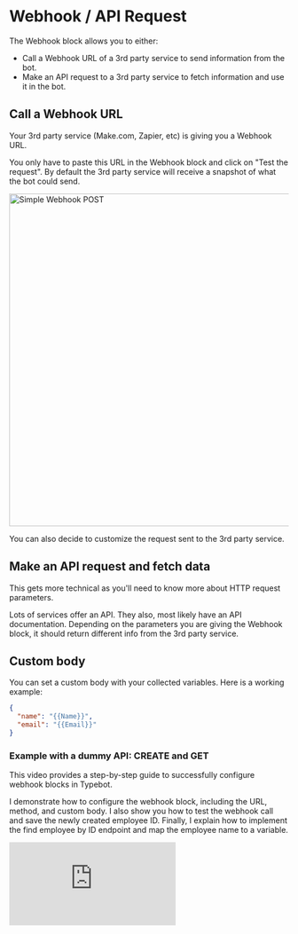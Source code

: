 # Webhook / API Request

The Webhook block allows you to either:

- Call a Webhook URL of a 3rd party service to send information from the bot.
- Make an API request to a 3rd party service to fetch information and use it in the bot.

## Call a Webhook URL

Your 3rd party service (Make.com, Zapier, etc) is giving you a Webhook URL.

You only have to paste this URL in the Webhook block and click on "Test the request". By default the 3rd party service will receive a snapshot of what the bot could send.

<img
  src="/img/blocks/integrations/webhook/simple-post.png"
  width="600"
  alt="Simple Webhook POST"
/>

You can also decide to customize the request sent to the 3rd party service.

## Make an API request and fetch data

This gets more technical as you'll need to know more about HTTP request parameters.

Lots of services offer an API. They also, most likely have an API documentation. Depending on the parameters you are giving the Webhook block, it should return different info from the 3rd party service.

## Custom body

You can set a custom body with your collected variables. Here is a working example:

```json
{
  "name": "{{Name}}",
  "email": "{{Email}}"
}
```

### Example with a dummy API: CREATE and GET

This video provides a step-by-step guide to successfully configure webhook blocks in Typebot.

I demonstrate how to configure the webhook block, including the URL, method, and custom body. I also show you how to test the webhook call and save the newly created employee ID. Finally, I explain how to implement the find employee by ID endpoint and map the employee name to a variable.

<div
  style={{
    position: 'relative',
    paddingBottom: '64.5933014354067%',
    height: 0,
  }}
>
  <iframe
    src="https://www.loom.com/embed/d9aef6a37e0c43759b31be7d69c4dd6d?sid=2a24096c-9e2a-48da-aa2a-61a89877afe7"
    frameBorder={0}
    webkitallowfullscreen
    mozallowfullscreen
    allowFullScreen
    style={{
      position: 'absolute',
      top: 0,
      left: 0,
      width: '100%',
      height: '100%',
    }}
  />
</div>

### Example: fetch movie information

Let's create a bot that ask for a movie and retrieve its informations (By sending an HTTP request to the [OMDB API](http://www.omdbapi.com/)).

From the documentation, I know that by calling this specific URL: http://www.omdbapi.com/?t=Star%20Wars&apikey=1eb4670b, it will search for "Star Wars" movie information and return JSON data.

What I need in my case is instead of inserting "Star Wars", I'd like to insert a Typebot variable:

<img
  src="/img/blocks/integrations/webhook/variable-url.png"
  width="600"
  alt="Variable in URL"
/>

Then, we can set a test value for our variable (it will replace the variable with this value only for the "Test the request" button):

<img
  src="/img/blocks/integrations/webhook/variable-test-value.png"
  width="300"
  alt="Variable in URL"
/>

Hit the "Test the request" button and then we can save the result in multiple variables:

<img
  src="/img/blocks/integrations/webhook/save-in-variable.png"
  width="400"
  alt="Variable in URL"
/>

Then we can use these variables to display dynamic content in the next bubbles:

<img
  src="/img/blocks/integrations/webhook/preview.png"
  width="600"
  alt="Variable in URL"
/>

Possibilities are endless when it comes to API calls, you can litteraly call any API and fetch any data you want.

Feel free to ask the [community](https://www.facebook.com/groups/typebot) for help if you struggle setting up a Webhook block.

## Troubleshooting

The Webhook block request fail or didn't seem to trigger? Make sure to check the [logs](/editor/results). If you still can't figure out what went wrong, shoot me a message using the chat button directly in the tool 👍
